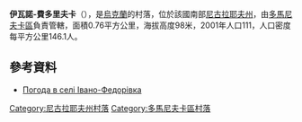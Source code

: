 {{coord|47|29|18|N|30|53|37|E|scale:100000|display=title}}

'''伊瓦諾-費多里夫卡'''（{{lang-uk|Івано-Федорівка}}），是[[烏克蘭|烏克蘭]]的村落，位於該國南部[[尼古拉耶夫州|尼古拉耶夫州]]，由[[多馬尼夫卡區|多馬尼夫卡區]]負責管轄，面積0.76平方公里，海拔高度98米，2001年人口111，人口密度每平方公里146.1人。

==參考資料==
* [http://weather.in.ua/ua/nikolaevskaja/9430 Погода в селі Івано-Федорівка] {{Wayback|url=http://weather.in.ua/ua/nikolaevskaja/9430 |date=20160606130936 }}

[[Category:尼古拉耶夫州村落|Category:尼古拉耶夫州村落]]
[[Category:多馬尼夫卡區村落|Category:多馬尼夫卡區村落]]


{{Mykolaiv-geo-stub}}